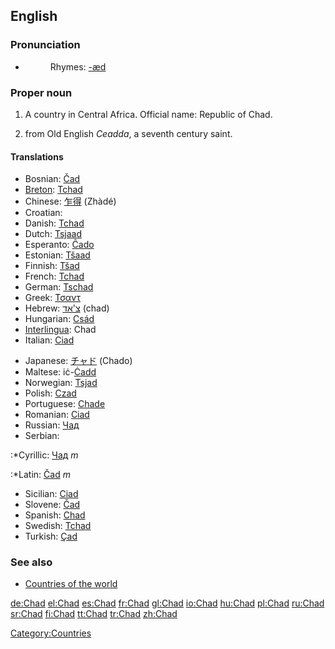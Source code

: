 {{see|chad}}
==English==

===Pronunciation===
*{{IPA|/tʃæd/}}
*:Rhymes: [[Rhymes:English:-æd|-æd]]

===Proper noun===
{{en-proper noun}}

# A country in Central Africa. Official name: Republic of Chad.
# {{given name|male}} from Old English ''Ceadda'', a seventh century saint.

====Translations====
{{trans-top|country in central Africa}}
*Bosnian: [[Čad]] {{m}}
*[[Breton]]: [[Tchad]]
*Chinese: [[乍得]] (Zhàdé)
*Croatian: {{t|hr|Čad|m}}
*Danish: [[Tchad]]
*Dutch: [[Tsjaad]]
*Esperanto: [[Ĉado]]
*Estonian: [[Tšaad]]
*Finnish: [[Tšad]]
*French: [[Tchad]]
*German: [[Tschad]]
*Greek: [[Τσαντ]]
*Hebrew: [[צ'אד]] (chad)
*Hungarian: [[Csád]]
*[[Interlingua]]: Chad
*Italian: [[Ciad]]
{{trans-mid}}
*Japanese: [[チャド]] (Chado)
*Maltese: iċ-[[Ċadd]]
*Norwegian: [[Tsjad]]
*Polish: [[Czad]]
*Portuguese: [[Chade]]
*Romanian: [[Ciad]] {{n}}
*Russian: [[Чад]]
*Serbian:
:*Cyrillic: [[Чад]] ''m''
:*Latin: [[Čad]] ''m''
*Sicilian: [[Ciad]] {{m}}
*Slovene: [[Čad]] {{m}}
*Spanish: [[Chad]]
*Swedish: [[Tchad]]
*Turkish: [[Çad]]
{{trans-bottom}}

===See also===
*[[Countries of the world]]

[[Category:Countries]]

[[de:Chad]]
[[el:Chad]]
[[es:Chad]]
[[fr:Chad]]
[[gl:Chad]]
[[io:Chad]]
[[hu:Chad]]
[[pl:Chad]]
[[ru:Chad]]
[[sr:Chad]]
[[fi:Chad]]
[[tt:Chad]]
[[tr:Chad]]
[[zh:Chad]]